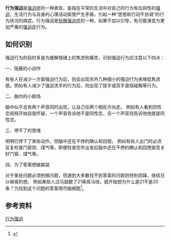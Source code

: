 '''行为强迫'''是[[强迫症|强迫症]]的一种表现，是指在平常的生活中对自己的行为有压抑性的[[强迫|强迫]]，生活行为与自身的心理活动驱使产生矛盾，引起一种“思想和行动不协调”的行为状况的病症，行为强迫是[[轻微强迫症|轻微强迫症]]的一种，如果不加以引导，有可能演变为更加严重的[[强迫症|强迫症]]行为。

== 如何识别 ==

强迫行为的目的多是为缓解情绪上的焦虑和痛苦，识别强迫行为应注意以下四点：

一、隐蔽的小动作

有些人在减少一方面强迫行为后，则会出现另外几种细小的强迫行为来降低焦虑感。例如有人减少了强迫洗手的行为后，则出现了搓手或双手食指碰触等行为。

二、脑内的小剧场

脑中似乎总有两个声音同时出现，让自己往两个相反方向走。
例如有人看到同性恋视频开始自我怀疑，一个声音告诉他不是同性恋，另一个声音则告诉他他就是同性恋。

三、停不了的思绪

明明已停下了某些动作，但脑中还在不停的确认和回想。
例如有些人出门时必须反复检查门窗锁、煤气等，即便检查完毕出发后脑中还在不停的确认和回想是否关好门窗、煤气等。

四、为了答案想破脑袋

对于某些问题必须刨根问题，但遇到大多数找不到答案的问题则特别烦躁，继续日以继夜的想。
例如某些人过马路数了21条斑马线，就开始想为什么是21不是20条？为找到这个问题的答案用尽脑细胞<ref>{{Cite web |url=https://www.jiandanxinli.com/posts/750 |title=识别狡猾的强迫行为 |access-date=2019-01-25 |archive-date=2019-01-25 |archive-url=https://web.archive.org/web/20190125183119/https://www.jiandanxinli.com/posts/750 |dead-url=no }}</ref>。

== 参考资料 ==

[[Category:强迫症|行为强迫]]